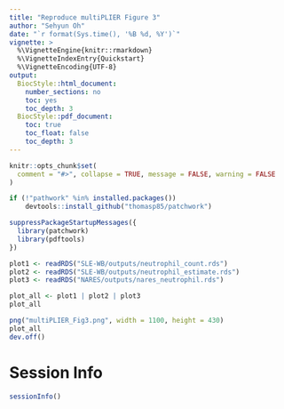 ```yaml
---
title: "Reproduce multiPLIER Figure 3"
author: "Sehyun Oh"
date: "`r format(Sys.time(), '%B %d, %Y')`"
vignette: >
  %\VignetteEngine{knitr::rmarkdown}
  %\VignetteIndexEntry{Quickstart}
  %\VignetteEncoding{UTF-8}
output:
  BiocStyle::html_document:
    number_sections: no
    toc: yes
    toc_depth: 3
  BiocStyle::pdf_document:
    toc: true
    toc_float: false
    toc_depth: 3
---
```


```r
knitr::opts_chunk$set(
  comment = "#>", collapse = TRUE, message = FALSE, warning = FALSE
)
```

```r
if (!"pathwork" %in% installed.packages())
    devtools::install_github("thomasp85/patchwork")
```

```r
suppressPackageStartupMessages({
  library(patchwork)
  library(pdftools)
})
```

```r
plot1 <- readRDS("SLE-WB/outputs/neutrophil_count.rds")
plot2 <- readRDS("SLE-WB/outputs/neutrophil_estimate.rds")
plot3 <- readRDS("NARES/outputs/nares_neutrophil.rds")
```

```r
plot_all <- plot1 | plot2 | plot3
plot_all
```

```r
png("multiPLIER_Fig3.png", width = 1100, height = 430)
plot_all
dev.off()
```

# Session Info
```r
sessionInfo()
```

